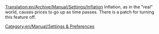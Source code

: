 [[Translation:en/Archive/Manual/Settings/Inflation]]
Inflation, as in the "real" world, causes prices to go up as time passes. There is a patch for turning this feature off.
[[Category:en/Manual/Settings & Preferences]]